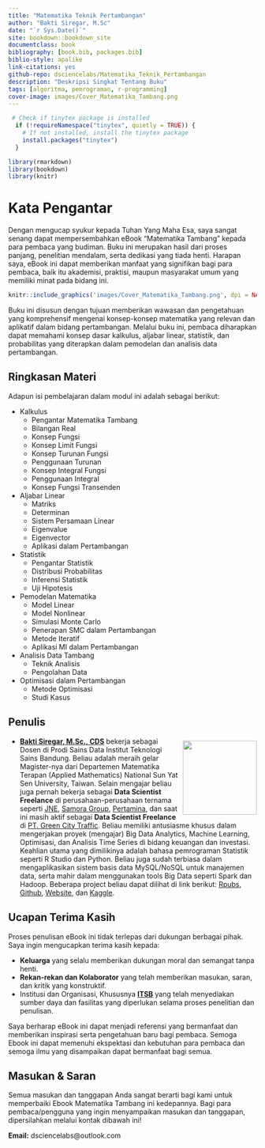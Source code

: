 --- 
title: "Matematika Teknik Pertambangan"
author: "Bakti Siregar, M.Sc"
date: "`r Sys.Date()`"
site: bookdown::bookdown_site
documentclass: book
bibliography: [book.bib, packages.bib]
biblio-style: apalike
link-citations: yes
github-repo: dsciencelabs/Matematika_Teknik_Pertambangan
description: "Deskripsi Singkat Tentang Buku"
tags: [algoritma, pemrograman, r-programming]
cover-image: images/Cover_Matematika_Tambang.png
---

```{r setup, include=FALSE}
 # Check if tinytex package is installed
  if (!requireNamespace("tinytex", quietly = TRUE)) {
    # If not installed, install the tinytex package
    install.packages("tinytex")
  }

library(rmarkdown)
library(bookdown)
library(knitr)
```

# Kata Pengantar{-}

Dengan mengucap syukur kepada Tuhan Yang Maha Esa, saya sangat senang dapat mempersembahkan eBook "Matematika Tambang" kepada para pembaca yang budiman. Buku ini merupakan hasil dari proses panjang, penelitian mendalam, serta dedikasi yang tiada henti. Harapan saya, eBook ini dapat memberikan manfaat yang signifikan bagi para pembaca, baik itu akademisi, praktisi, maupun masyarakat umum yang memiliki minat pada bidang ini.


```{r fig.align='center', echo=FALSE, include=identical(knitr:::pandoc_to(), 'html'), out.width='50%'}

knitr::include_graphics('images/Cover_Matematika_Tambang.png', dpi = NA)

```


Buku ini disusun dengan tujuan memberikan wawasan dan pengetahuan yang komprehensif mengenai konsep-konsep matematika yang relevan dan aplikatif dalam bidang pertambangan. Melalui buku ini, pembaca diharapkan dapat memahami konsep dasar kalkulus, aljabar linear, statistik, dan probabilitas yang diterapkan dalam pemodelan dan analisis data pertambangan.


## Ringkasan Materi {-}

Adapun isi pembelajaran dalam modul ini adalah sebagai berikut:

* Kalkulus
  * Pengantar Matematika Tambang 
  * Bilangan Real
  * Konsep Fungsi
  * Konsep Limit Fungsi
  * Konsep Turunan Fungsi
  * Penggunaan Turunan
  * Konsep Integral Fungsi
  * Penggunaan Integral
  * Konsep Fungsi Transenden
  
* Aljabar Linear
  * Matriks
  * Determinan
  * Sistem Persamaan Linear
  * Eigenvalue
  * Eigenvector
  * Aplikasi dalam Pertambangan

* Statistik
  * Pengantar Statistik
  * Distribusi Probabilitas
  * Inferensi Statistik
  * Uji Hipotesis

* Pemodelan Matematika
  * Model Linear
  * Model Nonlinear
  * Simulasi Monte Carlo
  * Penerapan SMC dalam Pertambangan
  * Metode Iteratif
  * Aplikasi MI dalam Pertambangan
  
* Analisis Data Tambang
  * Teknik Analisis
  * Pengolahan Data

* Optimisasi dalam Pertambangan
  * Metode Optimisasi
  * Studi Kasus

## Penulis {-}

<img src = "https://github.com/dsciencelabs/images/blob/master/Penulis/Bakti.jpg?raw=true" width = "150" height = "150" style = "float:right; margin-left: 10px; margin-top: 7px" />

- **[Bakti Siregar, M.Sc., CDS](https://www.linkedin.com/in/dsciencelabs/)** bekerja sebagai Dosen di Prodi Sains Data Institut Teknologi Sains Bandung. Beliau adalah meraih gelar Magister-nya dari Departemen Matematika Terapan (Applied Mathematics) National Sun Yat Sen University, Taiwan. Selain mengajar beliau juga pernah bekerja sebagai **Data Scientist Freelance** di perusahaan-perusahaan ternama seperti [JNE](https://www.jne.co.id/id/beranda), [Samora Group](https://www.samoragroup.co.id/home/en), [Pertamina](https://www.pertamina.com/), dan saat ini masih aktif sebagai **Data Scientist Freelance** di [PT. Green City Traffic](PT. Green City Traffic). Beliau memiliki antusiasme khusus dalam mengerjakan proyek (mengajar) Big Data Analytics, Machine Learning, Optimisasi, dan Analisis Time Series di bidang keuangan dan investasi. Keahlian utama yang dimilikinya adalah bahasa pemrograman Statistik seperti R Studio dan Python. Beliau juga sudah terbiasa dalam mengaplikasikan sistem basis data MySQL/NoSQL untuk manajemen data, serta mahir dalam menggunakan tools Big Data seperti Spark dan Hadoop. Beberapa project beliau dapat dilihat di link berikut: [Rpubs](https://rpubs.com/dsciencelabs), [Github](https://github.com/dsciencelabs), [Website](https://dsciencelabs.github.io/web/index.html), dan [Kaggle](https://www.kaggle.com/baktisiregar/code). 


## Ucapan Terima Kasih{-}

Proses penulisan eBook ini tidak terlepas dari dukungan berbagai pihak. Saya ingin mengucapkan terima kasih kepada:

* **Keluarga** yang selalu memberikan dukungan moral dan semangat tanpa henti.
* **Rekan-rekan dan Kolaborator** yang telah memberikan masukan, saran, dan kritik yang konstruktif.
* Institusi dan Organisasi, Khususnya **[ITSB](https://itsb.ac.id/)** yang telah menyediakan sumber daya dan fasilitas yang diperlukan selama proses penelitian dan penulisan.

Saya berharap eBook ini dapat menjadi referensi yang bermanfaat dan memberikan inspirasi serta pengetahuan baru bagi pembaca. Semoga Ebook ini dapat memenuhi ekspektasi dan kebutuhan para pembaca dan semoga ilmu yang disampaikan dapat bermanfaat bagi semua.


## Masukan & Saran {-}

Semua masukan dan tanggapan Anda sangat berarti bagi kami untuk memperbaiki Ebook Matematika Tambang ini kedepannya. Bagi para pembaca/pengguna yang ingin menyampaikan masukan dan tanggapan, dipersilahkan melalui kontak dibawah ini!

**Email:** dsciencelabs@outlook.com